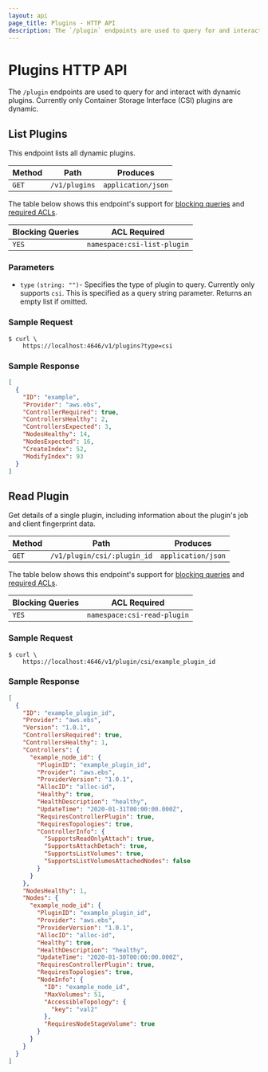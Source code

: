 ```yaml
---
layout: api
page_title: Plugins - HTTP API
description: The `/plugin` endpoints are used to query for and interact with dynamic plugins.
---
```


# Plugins HTTP API

The `/plugin` endpoints are used to query for and interact with
dynamic plugins. Currently only Container Storage Interface (CSI)
plugins are dynamic.

## List Plugins

This endpoint lists all dynamic plugins.

| Method | Path          | Produces           |
| ------ | ------------- | ------------------ |
| `GET`  | `/v1/plugins` | `application/json` |

The table below shows this endpoint's support for
[blocking queries](/nomad/api-docs#blocking-queries) and
[required ACLs](/nomad/api-docs#acls).

| Blocking Queries | ACL Required                |
| ---------------- | --------------------------- |
| `YES`            | `namespace:csi-list-plugin` |

### Parameters

- `type` `(string: "")`- Specifies the type of plugin to
  query. Currently only supports `csi`. This is specified as a query
  string parameter. Returns an empty list if omitted.

### Sample Request

```shell-session
$ curl \
    https://localhost:4646/v1/plugins?type=csi
```

### Sample Response

```json
[
  {
    "ID": "example",
    "Provider": "aws.ebs",
    "ControllerRequired": true,
    "ControllersHealthy": 2,
    "ControllersExpected": 3,
    "NodesHealthy": 14,
    "NodesExpected": 16,
    "CreateIndex": 52,
    "ModifyIndex": 93
  }
]
```

## Read Plugin

Get details of a single plugin, including information about the
plugin's job and client fingerprint data.

| Method | Path                        | Produces           |
| ------ | --------------------------- | ------------------ |
| `GET`  | `/v1/plugin/csi/:plugin_id` | `application/json` |

The table below shows this endpoint's support for
[blocking queries](/nomad/api-docs#blocking-queries) and
[required ACLs](/nomad/api-docs#acls).

| Blocking Queries | ACL Required                |
| ---------------- | --------------------------- |
| `YES`            | `namespace:csi-read-plugin` |

### Sample Request

```shell-session
$ curl \
    https://localhost:4646/v1/plugin/csi/example_plugin_id
```

### Sample Response

```json
[
  {
    "ID": "example_plugin_id",
    "Provider": "aws.ebs",
    "Version": "1.0.1",
    "ControllersRequired": true,
    "ControllersHealthy": 1,
    "Controllers": {
      "example_node_id": {
        "PluginID": "example_plugin_id",
        "Provider": "aws.ebs",
        "ProviderVersion": "1.0.1",
        "AllocID": "alloc-id",
        "Healthy": true,
        "HealthDescription": "healthy",
        "UpdateTime": "2020-01-31T00:00:00.000Z",
        "RequiresControllerPlugin": true,
        "RequiresTopologies": true,
        "ControllerInfo": {
          "SupportsReadOnlyAttach": true,
          "SupportsAttachDetach": true,
          "SupportsListVolumes": true,
          "SupportsListVolumesAttachedNodes": false
        }
      }
    },
    "NodesHealthy": 1,
    "Nodes": {
      "example_node_id": {
        "PluginID": "example_plugin_id",
        "Provider": "aws.ebs",
        "ProviderVersion": "1.0.1",
        "AllocID": "alloc-id",
        "Healthy": true,
        "HealthDescription": "healthy",
        "UpdateTime": "2020-01-30T00:00:00.000Z",
        "RequiresControllerPlugin": true,
        "RequiresTopologies": true,
        "NodeInfo": {
          "ID": "example_node_id",
          "MaxVolumes": 51,
          "AccessibleTopology": {
            "key": "val2"
          },
          "RequiresNodeStageVolume": true
        }
      }
    }
  }
]
```
